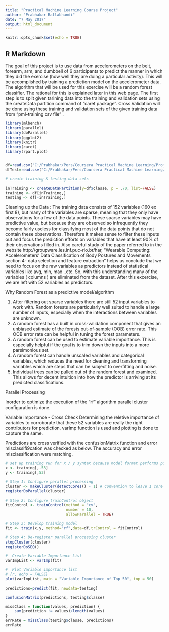 ```yaml
---
title: "Practical Machine Learning Course Project"
author: "Prabhakar Rallabhandi"
date: "7 May 2017"
output: html_document
---
```


```r
knitr::opts_chunk$set(echo = TRUE)
```

## R Markdown

The goal of this project is to use data from accelerometers on the belt, forearm, arm, and dumbbell of 6 participants to predict the manner in which they did the exercise (how well they are doing a particular activity). This will be accomplished by training a prediction model on the accelerometer data. The algorithm that  will be used for this exercise will be a random forest classifier. The rational for this is explained later in this web page.
The first step is to split given tarining data into the training  and validation sets using the createData partition command of "caret package". Cross Validation will be done using these training and validation sets of the given training data from "pml-training csv file"
.

```r
library(mlbench)
library(parallel)
library(doParallel)
library(ggplot2)
library(knitr)
library(caret)
library(rpart.plot)


df=read.csv("C:/Prabhakar/Pers/Coursera Practical Machine Learning/Project Assignment/pml-training-pruned3.csv")
dfTest=read.csv("C:/Prabhakar/Pers/Coursera Practical Machine Learning/Project Assignment/pml-testing-pruned.csv")

# create training & testing data sets

inTraining <- createDataPartition(y=df$classe, p = .70, list=FALSE)
training <- df[inTraining,]
testing <- df[-inTraining,]
```

Cleaning up the Data : 
The training data consists of 152 variables (160 ex first 8), but many of the variables are sparse, meaning that they only have observations for a few of the data points. These sparse variables may have predictive value, but because they are observed so infrequently they become fairly useless for classifying most of the data points that do not contain these observations. Therefore it makes sense to filter these inputs out and focus the prediction efforts on variables that have at least 90% of their observations filled in. Also careful study of  the paper referred to in the website  http://groupware.les.inf.puc-rio.br/har, "Wearable Computing: Accelerometers’ Data Classification of Body Postures and Movements section 4- data selection and feature extraction " helps us conclude that we need to focus on the raw variables as predictors instead of statistical variables like avg, min, max ..etc. So, with this understanding many of the variables ( columns ) are eliminated from the dataset. After this excercise, we are left with 52 variables as predictors. 

Why Random Forest as a predictive model/algorithm

1.	After filtering out sparse variables there are still 52 input variables to work with. Random forests are particularly well suited to handle a large number of inputs, especially when the interactions between variables are unknown.
2.	A random forest has a built in cross-validation component that gives an unbiased estimate of the forests out-of-sample (OOB) error rate. This OOB error rate can be helpful in tuning the forest parameters.
3.	A random forest can be used to estimate variable importance. This is especially helpful if the goal is to trim down the inputs into a more parsimonious set.
4.	A random forest can handle unscaled variables and categorical variables, which reduces the need for cleaning and transforming variables which are steps that can be subject to overfitting and noise.
5.	Individual trees can be pulled out of the random forest and examined. This allows for decent intuition into how the predictor is arriving at its predicted classifications.

Parallel Processing 

Inorder to optimize the execution of the "rf" algorithm parallel cluster configuration is done.

Variable importance - Cross Check
Determining the reletive importance of variables to corroborate that these 52 variables are really the right contributors for prediction, varImp function is used and plotting is done to capture the same.

Predictions are cross verified with the confusionMatrix function and error misclassifi9cation was checked as below. The accuracy and error misclassification were matching.

```r
# set up training run for x / y syntax because model format performs poorly
x <- training[,-53]
y <- training[,53]

# Step 1: Configure parallel processing
cluster <- makeCluster(detectCores() - 1) # convention to leave 1 core for OS
registerDoParallel(cluster)

# Step 2: Configure trainControl object
fitControl <- trainControl(method = "cv",
                           number = 10,
                           allowParallel = TRUE)

# Step 3: Develop training model
fit <- train(x,y, method="rf",data=df,trControl = fitControl)

# Step 4: De-register parallel processing cluster
stopCluster(cluster)
registerDoSEQ()

#  Create Variable Importance List
varImpList <- varImp(fit)

#  Plot Variable importance list
# {r, echo = FALSE}
plot(varImpList, main = "Variable Importance of Top 50", top = 50)

predictions=predict(fit, newdata=testing)

confusionMatrix(predictions, testing$classe)

missClass = function(values, prediction) {
    sum(prediction != values)/length(values)
}
errRate = missClass(testing$classe, predictions)
errRate
```

